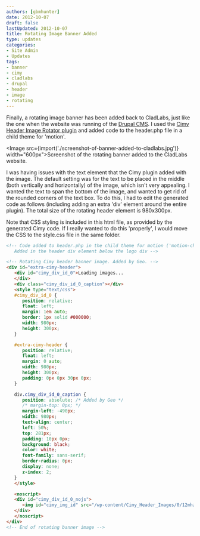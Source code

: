 ```yaml
---
authors: [gbmhunter]
date: 2012-10-07
draft: false
lastUpdated: 2012-10-07
title: Rotating Image Banner Added
type: updates
categories:
- Site Admin
- Updates
tags:
- banner
- cimy
- cladlabs
- drupal
- header
- image
- rotating
---
```



Finally, a rotating image banner has been added back to CladLabs, just like the one when the website was running of the [Drupal CMS](http://drupal.org/). I used the [Cimy Header Image Rotator plugin](http://wordpress.org/extend/plugins/cimy-header-image-rotator/) and added code to the header.php file in a child theme for 'motion'.

<Image src={import('./screenshot-of-banner-added-to-cladlabs.jpg')} width="600px">Screenshot of the rotating banner added to the CladLabs website.</Image>

I was having issues with the text element that the Cimy plugin added with the image. The default setting was for the text to be placed in the middle (both vertically and horizontally) of the image, which isn't very appealing. I wanted the text to span the bottom of the image, and wanted to get rid of the rounded corners of the text box. To do this, I had to edit the generated code as follows (including adding an extra 'div' element around the entire plugin). The total size of the rotating header element is 980x300px.

Note that CSS styling is included in this html file, as provided by the generated Cimy code. If I really wanted to do this 'properly', I would move the CSS to the style.css file in the same folder.

```html
<!-- Code added to header.php in the child theme for motion ('motion-child')
   Added in the header div element below the logo div -->

<!-- Rotating Cimy header banner image. Added by Geo. -->
<div id="extra-cimy-header">
   <div id="cimy_div_id_0">Loading images...
   </div>
   <div class="cimy_div_id_0_caption"></div>
   <style type="text/css">
   #cimy_div_id_0 {
      position: relative;
      float: left;
      margin: 1em auto;
      border: 1px solid #000000;
      width: 980px;
      height: 300px;
   }

   #extra-cimy-header {
      position: relative;
      float: left;
      margin: 0 auto;
      width: 980px;
      height: 300px;
      padding: 0px 0px 30px 0px;
   }

   div.cimy_div_id_0_caption {
      position: absolute; /* Added by Geo */
      /* margin-top: 0px; */
      margin-left: -490px;
      width: 980px;
      text-align: center;
      left: 50%;
      top: 281px;
      padding: 10px 0px;
      background: black;
      color: white;
      font-family: sans-serif;
      border-radius: 0px;
      display: none;
      z-index: 2;
   }
   </style>

   <noscript>
   <div id="cimy_div_id_0_nojs">
      <img id="cimy_img_id" src="/wp-content/Cimy_Header_Images/0/12mhz-crystal-output-when-driven-by-microcontroller.jpg" alt="" />
   </div>
   </noscript>
</div>
<!-- End of rotating banner image -->
```
